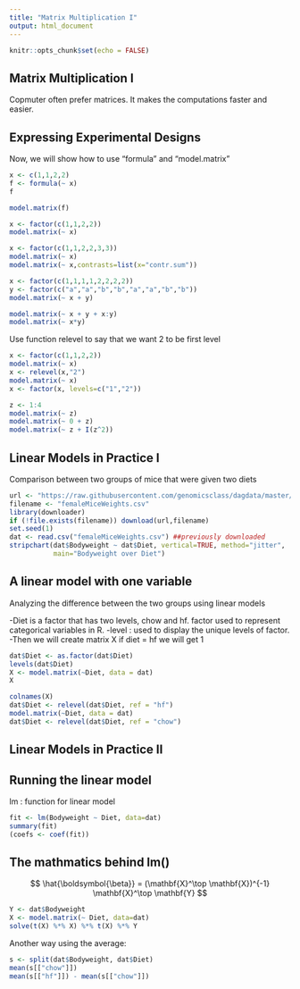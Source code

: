 ```yaml
---
title: "Matrix Multiplication I"
output: html_document
---
```


```r
knitr::opts_chunk$set(echo = FALSE)
```

## Matrix Multiplication I

Copmuter often prefer matrices. It makes the computations faster and easier.  

## Expressing Experimental Designs

Now, we will show how to use "formula" and "model.matrix"

```r
x <- c(1,1,2,2)
f <- formula(~ x)
f
```

```r
model.matrix(f)
```

```r
x <- factor(c(1,1,2,2))
model.matrix(~ x)
```

```r
x <- factor(c(1,1,2,2,3,3))
model.matrix(~ x)
model.matrix(~ x,contrasts=list(x="contr.sum"))
```
```r
x <- factor(c(1,1,1,1,2,2,2,2))
y <- factor(c("a","a","b","b","a","a","b","b"))
model.matrix(~ x + y)
```
```r
model.matrix(~ x + y + x:y)
model.matrix(~ x*y)
```
Use function relevel to say that we want 2 to be first level

```r
x <- factor(c(1,1,2,2))
model.matrix(~ x)
x <- relevel(x,"2")
model.matrix(~ x)
x <- factor(x, levels=c("1","2"))
```

```r
z <- 1:4 
model.matrix(~ z)
model.matrix(~ 0 + z)
model.matrix(~ z + I(z^2))
```

## Linear Models in Practice I

Comparison between two groups of mice that were given two diets

```r
url <- "https://raw.githubusercontent.com/genomicsclass/dagdata/master/inst/extdata/femaleMiceWeights.csv"
filename <- "femaleMiceWeights.csv"
library(downloader)
if (!file.exists(filename)) download(url,filename)
set.seed(1)
dat <- read.csv("femaleMiceWeights.csv") ##previously downloaded
stripchart(dat$Bodyweight ~ dat$Diet, vertical=TRUE, method="jitter",
           main="Bodyweight over Diet")
```
## A linear model with one variable 

Analyzing the difference between the two groups using linear models

-Diet is a factor that has two levels, chow and hf. factor used to represent categorical variables in R. 
-level : used to display the unique levels of factor. 
-Then we will create matrix X 
if diet = hf we will get 1 
```r
dat$Diet <- as.factor(dat$Diet)
levels(dat$Diet) 
X <- model.matrix(~Diet, data = dat)
X 
```
```r
colnames(X)
dat$Diet <- relevel(dat$Diet, ref = "hf")
model.matrix(~Diet, data = dat)
dat$Diet <- relevel(dat$Diet, ref = "chow")
```

## Linear Models in Practice II

## Running the linear model

lm : function for linear model

```r
fit <- lm(Bodyweight ~ Diet, data=dat)
summary(fit)
(coefs <- coef(fit))
```
## The mathmatics behind lm()

$$ \hat{\boldsymbol{\beta}} = (\mathbf{X}^\top \mathbf{X})^{-1} \mathbf{X}^\top \mathbf{Y} $$

```r
Y <- dat$Bodyweight
X <- model.matrix(~ Diet, data=dat)
solve(t(X) %*% X) %*% t(X) %*% Y
```

Another way using the average: 
```r
s <- split(dat$Bodyweight, dat$Diet)
mean(s[["chow"]])
mean(s[["hf"]]) - mean(s[["chow"]])
```